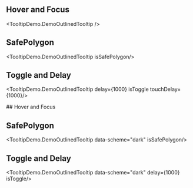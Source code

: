 

## Hover and Focus
<TooltipDemo.DemoOutlinedTooltip />

## SafePolygon
<TooltipDemo.DemoOutlinedTooltip isSafePolygon/>


## Toggle and Delay
<TooltipDemo.DemoOutlinedTooltip delay={1000} isToggle touchDelay={1000}/>

<div className="bg-gray-950 text-white p-4 rounded-md flex flex-col gap-4" data-scheme="dark">
## Hover and Focus
<TooltipDemo.DemoOutlinedTooltip data-scheme="dark"/>

## SafePolygon
<TooltipDemo.DemoOutlinedTooltip data-scheme="dark" isSafePolygon/>


## Toggle and Delay
<TooltipDemo.DemoOutlinedTooltip data-scheme="dark" delay={1000} isToggle/>
</div>